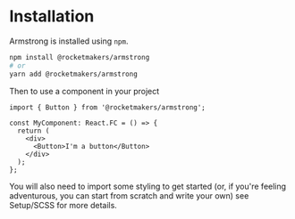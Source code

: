 
<Meta title="Setup/Installation" />

# Installation

Armstrong is installed using `npm`.

```bash
npm install @rocketmakers/armstrong
# or
yarn add @rocketmakers/armstrong
```

Then to use a component in your project

```tsx
import { Button } from '@rocketmakers/armstrong';

const MyComponent: React.FC = () => {
  return (
    <div>
      <Button>I'm a button</Button>
    </div>
  );
};
```

You will also need to import some styling to get started (or, if you're feeling adventurous, you can start from scratch and write your own) see Setup/SCSS for more details.
